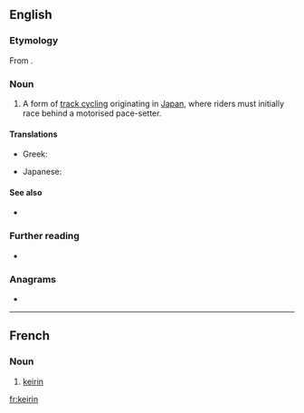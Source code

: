 ==English==

===Etymology===
From {{etyl|ja|en}} {{m|ja|競輪||racing wheels}}.

===Noun===
{{en-noun|~}}

# {{lb|en|cycling}} A form of [[track cycling]] originating in [[Japan]], where riders must initially race behind a motorised pace-setter.

====Translations====
{{trans-top|form of track cycling}}
* Greek: {{t|el|κέιριν|n}}
{{trans-mid}}
* Japanese: {{t+|ja|競輪|tr=keirin}}
{{trans-bottom}}

====See also====
* {{l|en|derny}}

===Further reading===
* {{pedialite}}

===Anagrams===
* {{l|en|inkier}}

----

==French==

===Noun===
{{fr-noun|m}}
# {{lb|fr|cycling}} [[#English|keirin]]

[[fr:keirin]]